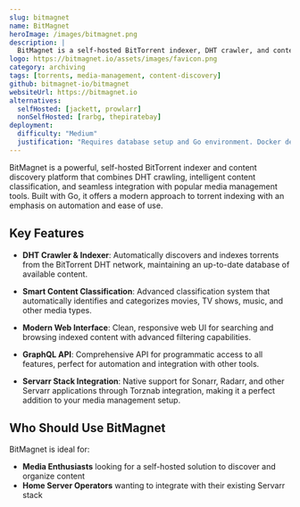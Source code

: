 ```yaml
---
slug: bitmagnet
name: BitMagnet
heroImage: /images/bitmagnet.png
description: |
  BitMagnet is a self-hosted BitTorrent indexer, DHT crawler, and content classifier with a modern web UI, GraphQL API and seamless integration with the Servarr stack.
logo: https://bitmagnet.io/assets/images/favicon.png
category: archiving
tags: [torrents, media-management, content-discovery]
github: bitmagnet-io/bitmagnet
websiteUrl: https://bitmagnet.io
alternatives:
  selfHosted: [jackett, prowlarr]
  nonSelfHosted: [rarbg, thepiratebay]
deployment:
  difficulty: "Medium"
  justification: "Requires database setup and Go environment. Docker deployment available but configuration needed for optimal performance."
---
```


BitMagnet is a powerful, self-hosted BitTorrent indexer and content discovery
platform that combines DHT crawling, intelligent content classification, and
seamless integration with popular media management tools. Built with Go, it
offers a modern approach to torrent indexing with an emphasis on automation and
ease of use.

## Key Features

- **DHT Crawler & Indexer**: Automatically discovers and indexes torrents from
  the BitTorrent DHT network, maintaining an up-to-date database of available
  content.

- **Smart Content Classification**: Advanced classification system that
  automatically identifies and categorizes movies, TV shows, music, and other
  media types.

- **Modern Web Interface**: Clean, responsive web UI for searching and browsing
  indexed content with advanced filtering capabilities.

- **GraphQL API**: Comprehensive API for programmatic access to all features,
  perfect for automation and integration with other tools.

- **Servarr Stack Integration**: Native support for Sonarr, Radarr, and other
  Servarr applications through Torznab integration, making it a perfect addition
  to your media management setup.

## Who Should Use BitMagnet

BitMagnet is ideal for:

- **Media Enthusiasts** looking for a self-hosted solution to discover and
  organize content
- **Home Server Operators** wanting to integrate with their existing Servarr
  stack
